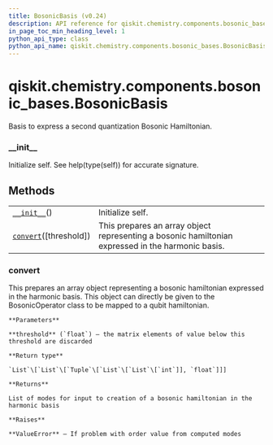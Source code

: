 ```yaml
---
title: BosonicBasis (v0.24)
description: API reference for qiskit.chemistry.components.bosonic_bases.BosonicBasis in qiskit v0.24
in_page_toc_min_heading_level: 1
python_api_type: class
python_api_name: qiskit.chemistry.components.bosonic_bases.BosonicBasis
---
```


<span id="qiskit-chemistry-components-bosonic-bases-bosonicbasis" />

# qiskit.chemistry.components.bosonic\_bases.BosonicBasis

<Class id="qiskit.chemistry.components.bosonic_bases.BosonicBasis" isDedicatedPage={true} github="https://github.com/qiskit-community/qiskit-aqua/tree/stable/0.8/qiskit/chemistry/components/bosonic_bases/bosonic_basis.py" signature="BosonicBasis" modifiers="class">
  Basis to express a second quantization Bosonic Hamiltonian.

  ### \_\_init\_\_

  <Function id="qiskit.chemistry.components.bosonic_bases.BosonicBasis.__init__" signature="__init__()">
    Initialize self. See help(type(self)) for accurate signature.
  </Function>

  ## Methods

  |                                                                                                                                                             |                                                                                                   |
  | ----------------------------------------------------------------------------------------------------------------------------------------------------------- | ------------------------------------------------------------------------------------------------- |
  | [`__init__`](#qiskit.chemistry.components.bosonic_bases.BosonicBasis.__init__ "qiskit.chemistry.components.bosonic_bases.BosonicBasis.__init__")()          | Initialize self.                                                                                  |
  | [`convert`](#qiskit.chemistry.components.bosonic_bases.BosonicBasis.convert "qiskit.chemistry.components.bosonic_bases.BosonicBasis.convert")(\[threshold]) | This prepares an array object representing a bosonic hamiltonian expressed in the harmonic basis. |

  ### convert

  <Function id="qiskit.chemistry.components.bosonic_bases.BosonicBasis.convert" signature="convert(threshold=1e-06)">
    This prepares an array object representing a bosonic hamiltonian expressed in the harmonic basis. This object can directly be given to the BosonicOperator class to be mapped to a qubit hamiltonian.

    **Parameters**

    **threshold** (`float`) – the matrix elements of value below this threshold are discarded

    **Return type**

    `List`\[`List`\[`Tuple`\[`List`\[`List`\[`int`]], `float`]]]

    **Returns**

    List of modes for input to creation of a bosonic hamiltonian in the harmonic basis

    **Raises**

    **ValueError** – If problem with order value from computed modes
  </Function>
</Class>

